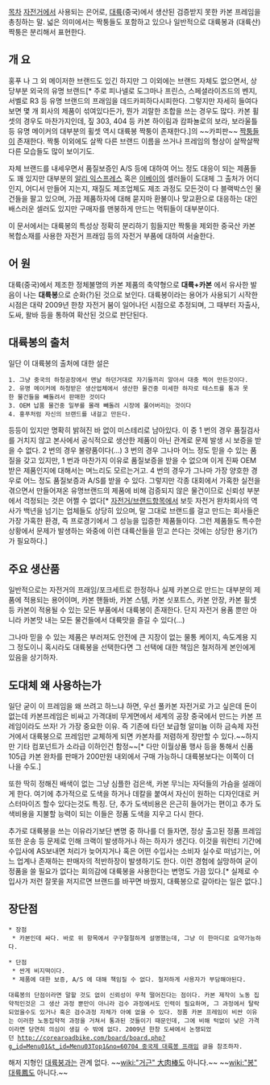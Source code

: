 [[목차]]
[[자전거]]에서 사용되는 은어로, [[대륙]](중국)에서 생산된 검증받지 못한 카본 프레임을 총칭하는 말.
넓은 의미에서는 짝퉁들도 포함하고 있으나 일반적으로 대륙봉과 (대륙산)짝퉁은 분리해서 표현한다.
== 개 요 ==
홍푸 나 그 외 메이저한 브랜드도 있긴 하지만 그 이외에는 브랜드 자체도 없으면서, 상당부분 외국의 유명 브랜드[* 주로 피나넬로 도그마나 프린스, 스페셜라이즈드의 벤지, 서벨로 R3 등 유명 브랜드의 프래임을 데드카피하다시피한다. 그렇지만 자세히 들여다보면 몇 개 회사의 제품이 섞여있다든가, 뭔가 괴랄한 조합을 쓰는 경우도 많다. 카본 휠셋의 경우도 마찬가지인데, 짚 303, 404 등 카본 하이림과 캄파뇰로의 보라, 보라울틀 등 유명 메이커의 대부분의 휠셋 역시 대륙봉 짝퉁이 존재한다.]의 ~~카피판~~ [[짝퉁]]들이 존재한다. 짝퉁 이외에도 살짝 다른 브랜드 이름을 쓰거나 프레임의 형상이 살짝살짝 다른 모습들도 많이 보이기도.

자체 브랜드를 내세우면서 품질보증인 A/S 등에 대하여 어느 정도 대응이 되는 제품들도 꽤 있지만 대부분의 [[알리 익스프레스]] 혹은 [[이베이]]의 셀러들이 도대체 그 출처가 어디인지, 어디서 만들어 지는지, 재질도 제조업체도 제조 과정도 모든것이 다 블랙박스인 물건들을 팔고 있으며, 가끔 제품하자에 대해 묻지마 환불이나 맞교환으로 대응하는 대인배스러운 셀러도 있지만 구매자를 맨붕하게 만드는 먹튀들이 대부분이다.

이 문서에서는 대륙봉의 특성상 정확히 분리하기 힘들지만 짝퉁을 제외한 중국산 카본 복합소재를 사용한 자전거 프래임 등의 자전거 부품에 대하여 서술한다.

== 어 원 ==
대륙(중국)에서 제조한 정체불명의 카본 제품의 축약형으로 '''대륙+카본''' 에서 유사한 발음이 나는 '''대륙봉'''으로 순화(?)된 것으로 보인다. 대륙봉이라는 용어가 사용되기 시작한 시점은 대략 2009년 한창 자전거 붐이 일어나던 시점으로 추정되며, 그 때부터 자출사, 도싸, 왈바 등을 통하여 확산된 것으로 판단된다.

== 대륙봉의 출처 ==
일단 이 대륙봉의 출처에 대한 설은
 1. 그냥 중국의 하청공장에서 맨날 하던거대로 자기들끼리 알아서 대충 찍어 만든것이다.
 2. 유명 메이커에 하청받은 생산업체에서 생산한 물건중 미세한 하자로 테스트를 통과 못한 물건들을 빼돌려서 판매한 것이다
 3. OEM 납품 물건중 일부를 몰래 빼돌려 시장에 풀어버리는 것이다
 4. 홍푸처럼 자신의 브랜드를 내걸고 만든다.
등등이 있지만 명확히 밝혀진 바 없이 미스테리로 남아있다. 이 중 1 번의 경우 품질검사를 거치지 않고 본사에서 공식적으로 생산한 제품이 아닌 관계로 문제 발생 시 보증을 받을 수 없다. 2 번의 경우 불량품이다(…) 3 번의 경우 그나마 어느 정도 믿을 수 있는 품질을 갖고 있지만, 1 번과 마찬가지 이유로 품질보증을 받을 수 없으며 이게 진짜 OEM 받은 제품인지에 대해서는 며느리도 모르는거고. 4 번의 경우가 그나마 가장 양호한 경우로 어느 정도 품질보증과 A/S를 받을 수 있다. 그렇지만 각종 대회에서 가혹한 실전을 겪으면서 만들어져온 유명브랜드의 제품에 비해 검증되지 않은 물건이므로 신뢰성 부분에서 걱정되는 것은 어쩔 수 없다[* [[자전거/브랜드]]항목에서 보듯 자전거 완차회사의 역사가 백년을 넘기는 업체들도 상당히 있으며, 말 그대로 브랜드를 걸고 만드는 회사들은 가장 가혹한 환경, 즉 프로경기에서 그 성능을 입증한 제품들이다. 그런 제품들도 특수한 상황에서 문제가 발생하는 와중에 이런 대륙산들을 믿고 쓴다는 것에는 상당한 용기(?)가 필요하다.]

== 주요 생산품 ==
일반적으로는 자전거의 프래임/포크세트로 한정하나 실제 카본으로 만드는 대부분의 제품에 적용되는 용어이며, 카본 핸들바, 카본 스템, 카본 싯포트스, 카본 안장, 카본 휠셋 등 카본이 적용될 수 있는 모든 부품에서 대륙봉이 존재한다. 단지 자전거 용품 뿐만 아니라 카본맛 내는 모든 물건들에서 대륙맛을 즐길 수 있다(…)

그나마 믿을 수 있는 제품은 부러져도 안전에 큰 지장이 없는 물통 케이지, 속도계용 지그 정도이니 혹시라도 대륙봉을 선택한다면 그 선택에 대한 책임은 철저하게 본인에게 있음을 상기하자.

== 도대체 왜 사용하는가 ==
일단 굳이 이 프레임을 왜 쓰려고 하느냐 하면, 우선 풀카본 자전거로 가고 싶은데 돈이 없는데 카본프레임은 비싸고 가격대비 무게면에서 세계의 공장 중국에서 만드는 카본 프레임이라도 쓰자! 가 가장 중요한 이유. 즉 기존에 타던 보급형 알미늄 이하 금속제 자전거에서 대륙붕으로 프레임만 교체하게 되면 카본차를 저렴하게 장만할 수 있다.~~하지만 기타 컴포넌트가 소라급 이하인건 함정~~[* 다만 이월상품 행사 등을 통해서 신품 105급 카본 완차를 판매가 200만원 내외에서 구매 가능하니 대륙봉보다는 이쪽이 더 나을 수도.]
 
또한 딱히 정해진 배색이 없는 그냥 심플한 검은색, 카본 무늬는 자덕들의 가슴을 설래이게 한다. 여기에 추가적으로 도색을 하거나 데칼을 붙여서 자신이 원하는 디자인대로 커스터마이즈 할수 있다는것도 특징. 단, 추가 도색비용은 은근히 들어가는 편이고 추가 도색비용을 지불할 능력이 되는 이들은 정품 도색을 지우고 다시 한다. 

추가로 대륙봉을 쓰는 이유라기보단 변명 중 하나를 더 들자면, 정상 출고된 정품 프레임 또한 운송 등 문제로 인해 크랙이 발생하거나 하는 하자가 생긴다. 이것을 워런티 기간에 수입사에 AS보내면 처리가 늦어지거나 혹은 어떤 수입사는 소비자 실수로 떠넘기는, 어느 업계나 존재하는 판매자의 적반하장이 발생하기도 한다. 이런 경험에 실망하여 굳이 정품을 쓸 필요가 없다는 회의감에 대륙봉을 사용한다는 변명도 가끔 있다.[* 실제로 수입사가 저런 잘못을 저지르면 브랜드를 바꾸면 바꿨지, 대륙봉으로 갈아타는 일은 없다.]  

== 장단점 ==
 * 장점
  * 카본인데 싸다. 바로 위 항목에서 구구절절하게 설명했는데, 그냥 이 한마디로 요약가능하다.

 * 단점
  * 싼게 비지떡이다. 
  * 제품에 대한 보증, A/S 에 대해 책임질 수 없다. 철저하게 사용자가 부담해야된다.

 대륙봉의 단점이라면 말할 것도 없이 신뢰성이 무척 떨어진다는 점이다. 카본 제작이 노동 집약적인것은 그 생산 과정 뿐만이 아니라 검수 과정에서도 인력이 필요하며, 그 과정에서 탈락되었을수도 있거나 혹은 검수과정 자체가 아예 없을 수 있다. 정품 카본 프레임이 비싼 이유는 이러한 노동집약적 과정을 거쳐서 통과된 것들이기 때문인데, 그에 비해 턱없이 낮은 가격이라면 당연히 의심이 생길 수 밖에 없다. 2009년 한창 도싸에서 논쟁되었던 [[http://corearoadbike.com/board/board.php?g_id=Menu01&t_id=Menu03Top1&no=60704 중국제 대륙봉 프래임]] 글을 참조하자.

해저 지형인 [[대륙붕]]과는 관계 없다. ~~[[wiki:"거근" 大肉棒]]도 아니다.~~ ~~[[wiki:"봉" 대륙鳳]]도 아니다.~~
